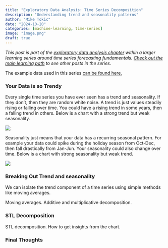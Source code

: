 ```yaml
---
title: "Exploratory Data Analysis: Time Series Decomposition"
description: "Understanding trend and seasonality patterns"
author: "Mike Tokic"
date: "2024-10-20"
categories: [machine-learning, time-series]
image: "image.png"
draft: true
---
```


*This post is part of the [exploratory data analysis chapter](https://mftokic.github.io/posts/2024-10-03-ts-fundamentals-eda/) within a larger learning series around time series forecasting fundamentals. [Check out the main learning path](https://mftokic.github.io/posts/2024-09-25-ts-fundamentals/) to see other posts in the series.* 

The example data used in this series [can be found here.](https://github.com/mftokic/mftokic.github.io/blob/main/posts/2024-10-02-ts-fundamentals-whats-a-time-series/example_ts_data.csv) 

### Your Data is so Trendy

Every single time series you have ever seen has a trend and seasonality. If they don't, then they are random white noise. A trend is just values steadily rising or falling over time. You could have a rising trend in some years, then a falling trend in others. Below is a chart with a strong trend but weak seasonality. 

![](./chart1.png)

Seasonality just means that your data has a recurring seasonal pattern. For example your data could spike during the holiday season from Oct-Dec, then fall drastically from Jan-Jun. Your seasonality could also change over time. Below is a chart with strong seasonality but weak trend. 

![](./chart2.png)

### Breaking Out Trend and seasonality

We can isolate the trend component of a time series using simple methods like moving averages. 

Moving averages. Additive and multiplicative decomposition. 

### STL Decomposition

STL decomposition. How to get insights from the chart. 

### Final Thoughts